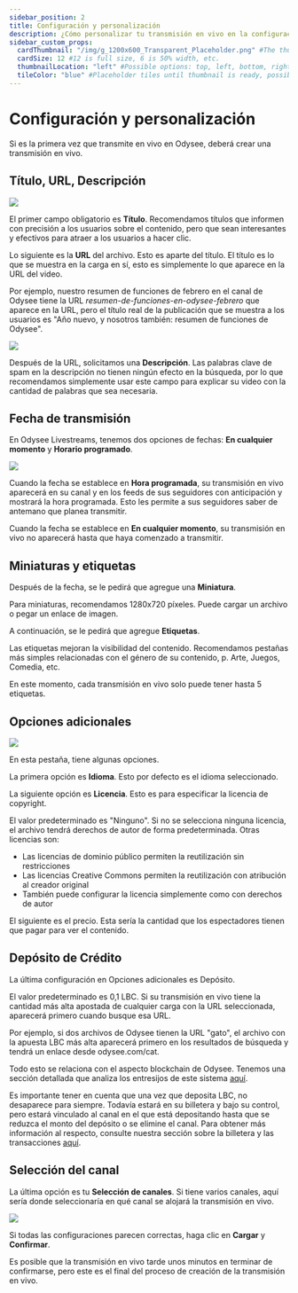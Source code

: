 ---
sidebar_position: 2
title: Configuración y personalización
description: ¿Cómo personalizar tu transmisión en vivo en la configuración?
sidebar_custom_props:
  cardThumbnail: "/img/g_1200x600_Transparent_Placeholder.png" #The thumbnail on the category card.
  cardSize: 12 #12 is full size, 6 is 50% width, etc.
  thumbnailLocation: "left" #Possible options: top, left, bottom, right, none
  tileColor: "blue" #Placeholder tiles until thumbnail is ready, possible options: blue, cream, darkpurple, lightpurple, mauve, orange, pink, none
---

# Configuración y personalización

Si es la primera vez que transmite en vivo en Odysee, deberá crear una transmisión en vivo.

## Título, URL, Descripción

![](/img/es/image_53.png)

El primer campo obligatorio es **Título**. Recomendamos títulos que informen con precisión a los usuarios sobre el contenido, pero que sean interesantes y efectivos para atraer a los usuarios a hacer clic.

Lo siguiente es la **URL** del archivo. Esto es aparte del título. El título es lo que se muestra en la carga en sí, esto es simplemente lo que aparece en la URL del video.

Por ejemplo, nuestro resumen de funciones de febrero en el canal de Odysee tiene la URL *resumen-de-funciones-en-odysee-febrero* que aparece en la URL, pero el título real de la publicación que se muestra a los usuarios es "Año nuevo, y nosotros también: resumen de funciones de Odysee".

![](/img/es/image_54.png)

Después de la URL, solicitamos una **Descripción**. Las palabras clave de spam en la descripción no tienen ningún efecto en la búsqueda, por lo que recomendamos simplemente usar este campo para explicar su video con la cantidad de palabras que sea necesaria.

## Fecha de transmisión

En Odysee Livestreams, tenemos dos opciones de fechas: **En cualquier momento** y **Horario programado**.

![](/img/es/image_55.png)

Cuando la fecha se establece en **Hora programada**, su transmisión en vivo aparecerá en su canal y en los feeds de sus seguidores con anticipación y mostrará la hora programada. Esto les permite a sus seguidores saber de antemano que planea transmitir.

Cuando la fecha se establece en **En cualquier momento**, su transmisión en vivo no aparecerá hasta que haya comenzado a transmitir.

## Miniaturas y etiquetas

Después de la fecha, se le pedirá que agregue una **Miniatura**.

Para miniaturas, recomendamos 1280x720 píxeles. Puede cargar un archivo o pegar un enlace de imagen.

A continuación, se le pedirá que agregue **Etiquetas**.

Las etiquetas mejoran la visibilidad del contenido. Recomendamos pestañas más simples relacionadas con el género de su contenido, p. Arte, Juegos, Comedia, etc.

En este momento, cada transmisión en vivo solo puede tener hasta 5 etiquetas.

## Opciones adicionales

![](/img/es/image_55-a.png)

En esta pestaña, tiene algunas opciones.

La primera opción es **Idioma**. Esto por defecto es el idioma seleccionado.

La siguiente opción es **Licencia**. Esto es para especificar la licencia de copyright.

El valor predeterminado es "Ninguno". Si no se selecciona ninguna licencia, el archivo tendrá derechos de autor de forma predeterminada. Otras licencias son:

- Las licencias de dominio público permiten la reutilización sin restricciones
- Las licencias Creative Commons permiten la reutilización con atribución al creador original
- También puede configurar la licencia simplemente como con derechos de autor

El siguiente es el precio. Esta sería la cantidad que los espectadores tienen que pagar para ver el contenido.

## Depósito de Crédito
La última configuración en Opciones adicionales es Depósito.

El valor predeterminado es 0,1 LBC. Si su transmisión en vivo tiene la cantidad más alta apostada de cualquier carga con la URL seleccionada, aparecerá primero cuando busque esa URL.

Por ejemplo, si dos archivos de Odysee tienen la URL "gato", el archivo con la apuesta LBC más alta aparecerá primero en los resultados de búsqueda y tendrá un enlace desde odysee.com/cat.

Todo esto se relaciona con el aspecto blockchain de Odysee. Tenemos una sección detallada que analiza los entresijos de este sistema [aquí](/es/category-blockchain/category-staking/naming).

Es importante tener en cuenta que una vez que deposita LBC, no desaparece para siempre. Todavía estará en su billetera y bajo su control, pero estará vinculado al canal en el que está depositando hasta que se reduzca el monto del depósito o se elimine el canal. Para obtener más información al respecto, consulte nuestra sección sobre la billetera y las transacciones [aquí](/es/category-wallet/).

## Selección del canal

La última opción es tu **Selección de canales**. Si tiene varios canales, aquí sería donde seleccionaría en qué canal se alojará la transmisión en vivo.

![](/img/es/image_56.png)

Si todas las configuraciones parecen correctas, haga clic en **Cargar** y **Confirmar**.

Es posible que la transmisión en vivo tarde unos minutos en terminar de confirmarse, pero este es el final del proceso de creación de la transmisión en vivo.